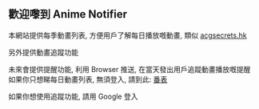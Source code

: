 ## 歡迎嚟到 Anime Notifier

本網站提供每季動畫列表, 方便用戶了解每日播放嘅動畫, 類似 <a href="https://acgsecrets.hk/bangumi" target="_blank">acgsecrets.hk</a>

另外提供動畫追蹤功能

未來會提供提醒功能, 利用 Browser 推送, 在當天發出用戶追蹤動畫播放嘅提醒
<br/>
如果你只想睇每日動畫列表, 無須登入, 請到此: <a href="/anime/season" >番表</a>

如果你想使用追蹤功能, 請用 Google 登入
